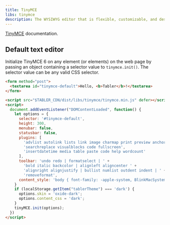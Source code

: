 ```yaml
---
title: TinyMCE
libs: tinymce
description: The WYSIWYG editor that is flexible, customizable, and designed with the user in mind. TinyMCE can handle any challenge, from the most simple implementation through to the most complex use case.
---
```


[TinyMCE](https://www.tiny.cloud/docs/) documentation.

## Default text editor

Initialize TinyMCE 6 on any element (or elements) on the web page by passing an object containing a selector value to `tinymce.init()`. The selector value can be any valid CSS selector.

```html example code centered columns={2} height="25rem"
<form method="post">
  <textarea id="tinymce-default">Hello, <b>Tabler</b>!</textarea>
</form>

<script src="$TABLER_CDN/dist/libs/tinymce/tinymce.min.js" defer></script>
<script>
  document.addEventListener("DOMContentLoaded", function() {
    let options = {
      selector: '#tinymce-default',
      height: 300,
      menubar: false,
      statusbar: false,
      plugins: [
        'advlist autolink lists link image charmap print preview anchor',
        'searchreplace visualblocks code fullscreen',
        'insertdatetime media table paste code help wordcount'
      ],
      toolbar: 'undo redo | formatselect | ' +
        'bold italic backcolor | alignleft aligncenter ' +
        'alignright alignjustify | bullist numlist outdent indent | ' +
        'removeformat',
      content_style: 'body { font-family: -apple-system, BlinkMacSystemFont, San Francisco, Segoe UI, Roboto, Helvetica Neue, sans-serif; font-size: 14px; -webkit-font-smoothing: antialiased; }'
    }
    if (localStorage.getItem("tablerTheme") === 'dark') {
      options.skin = 'oxide-dark';
      options.content_css = 'dark';
    }
    tinyMCE.init(options);
  })
</script>
```
